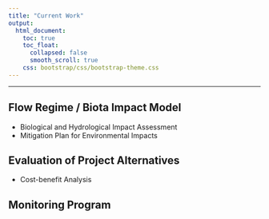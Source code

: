 ```yaml
---
title: "Current Work"
output:
  html_document:
    toc: true
    toc_float:
      collapsed: false
      smooth_scroll: true
    css: bootstrap/css/bootstrap-theme.css
--- 
```


***
## Flow Regime / Biota Impact Model
* Biological and Hydrological Impact Assessment
* Mitigation Plan for Environmental Impacts

## Evaluation of Project Alternatives
* Cost-benefit Analysis

## Monitoring Program

